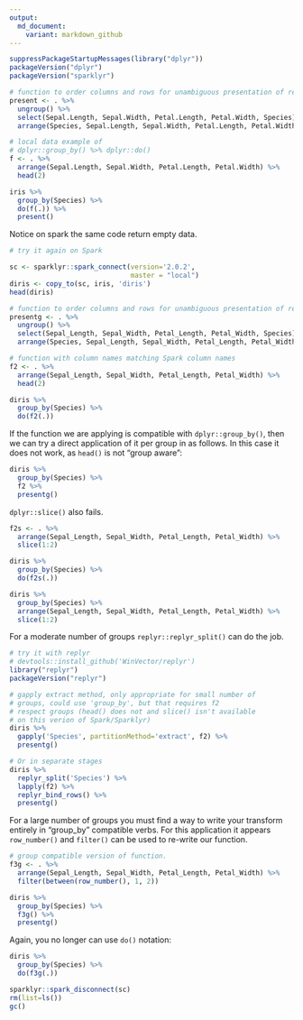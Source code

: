 ```yaml
---
output:
  md_document:
    variant: markdown_github
---
```


<!-- README.md is generated from README.Rmd. Please edit that file -->

```r
suppressPackageStartupMessages(library("dplyr"))
packageVersion("dplyr")
packageVersion("sparklyr")

# function to order columns and rows for unambiguous presentation of results
present <- . %>%
  ungroup() %>%
  select(Sepal.Length, Sepal.Width, Petal.Length, Petal.Width, Species) %>%
  arrange(Species, Sepal.Length, Sepal.Width, Petal.Length, Petal.Width)

# local data example of 
# dplyr::group_by() %>% dplyr::do()
f <- . %>% 
  arrange(Sepal.Length, Sepal.Width, Petal.Length, Petal.Width) %>%
  head(2)

iris %>% 
  group_by(Species) %>% 
  do(f(.)) %>% 
  present()
```

Notice on spark the same code return empty data.

```r
# try it again on Spark

sc <- sparklyr::spark_connect(version='2.0.2', 
                              master = "local")
diris <- copy_to(sc, iris, 'diris')
head(diris)

# function to order columns and rows for unambiguous presentation of results
presentg <- . %>%
  ungroup() %>%
  select(Sepal_Length, Sepal_Width, Petal_Length, Petal_Width, Species) %>%
  arrange(Species, Sepal_Length, Sepal_Width, Petal_Length, Petal_Width)

# function with column names matching Spark column names
f2 <- . %>% 
  arrange(Sepal_Length, Sepal_Width, Petal_Length, Petal_Width) %>%
  head(2)

diris %>% 
  group_by(Species) %>% 
  do(f2(.))
```

If the function we are applying is compatible with `dplyr::group_by()`, then we can try a direct application of it per group in as follows.  In this case it does not work, as `head()` is not "group aware":

```r
diris %>%
  group_by(Species) %>%
  f2 %>%
  presentg()
```


`dplyr::slice()` also fails.

```r
f2s <- . %>% 
  arrange(Sepal_Length, Sepal_Width, Petal_Length, Petal_Width) %>%
  slice(1:2)

diris %>% 
  group_by(Species) %>% 
  do(f2s(.))

diris %>%
  group_by(Species) %>%
  arrange(Sepal_Length, Sepal_Width, Petal_Length, Petal_Width) %>%
  slice(1:2)
```

For a moderate number of groups `replyr::replyr_split()` can do the job.

```r
# try it with replyr
# devtools::install_github('WinVector/replyr')
library("replyr")
packageVersion("replyr")

# gapply extract method, only appropriate for small number of
# groups, could use 'group_by', but that requires f2
# respect groups (head() does not and slice() isn't available
# on this verion of Spark/Sparklyr)
diris %>% 
  gapply('Species', partitionMethod='extract', f2) %>%
  presentg()

# Or in separate stages
diris %>% 
  replyr_split('Species') %>%
  lapply(f2) %>%
  replyr_bind_rows() %>%
  presentg()
```

For a large number of groups you must find a way to write your transform entirely in "group_by" compatible verbs.  For this application it appears `row_number()` and `filter()` can be used to re-write our function.

```r
# group compatible version of function.
f3g <- . %>%
  arrange(Sepal_Length, Sepal_Width, Petal_Length, Petal_Width) %>%
  filter(between(row_number(), 1, 2))

diris %>% 
  group_by(Species) %>% 
  f3g() %>%
  presentg()
```

Again, you no longer can use `do()` notation:

```r
diris %>% 
  group_by(Species) %>% 
  do(f3g(.))
```

```r
sparklyr::spark_disconnect(sc)
rm(list=ls())
gc()
```
